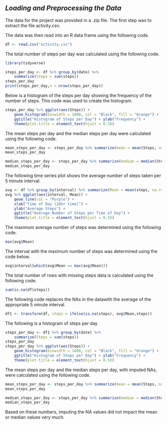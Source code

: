 *Loading and Preprocessing the Data*
--------------------------------------
The data for the project was provided in a .zip file. The first step was to extract the file activity.csv.

The data was then read into an R data frame using the following code.

```r
df <- read.csv("activity.csv")
```


The total number of steps per day was calculated using the following code.
```r
library(tidyverse)
```

```r
steps_per_day <- df %>% group_by(date) %>%
    summarize(Steps = sum(steps))
steps_per_day
print(steps_per_day,n = nrow(steps_per_day))
```

Below is a histogram of the steps per day showing the frequency of the number of steps. This code was used to create the histogram.

```r
steps_per_day %>% ggplot(aes(Steps)) +
    geom_histogram(binwidth = 1000, col = "Black", fill = "Orange") +
    ggtitle("Histogram of Steps per Day") + ylab("Frequency") +
    theme(plot.title = element_text(hjust = 0.5))
```

The mean steps per day and the median steps per day were calculated using the following code.

```r
mean_steps_per_day <- steps_per_day %>% summarize(mean = mean(Steps, na.rm = TRUE))
mean_steps_per_day

median_steps_per_day <- steps_per_day %>% summarize(median = median(Steps,na.rm = TRUE))
median_steps_per_day
```

The following time series plot shows the average number of steps taken per 5 minute interval.

```r
avg <- df %>% group_by(interval) %>% summarize(Mean = mean(steps, na.rm = TRUE)) 
avg %>% ggplot(aes(interval, Mean)) +
    geom_line(col = "Purple") +
    xlab("Time of Day (24hr time)") +
    ylab("Average Steps") +
    ggtitle("Average Number of Steps per Time of Day") +
    theme(plot.title = element_text(hjust = 0.5))
```

The maximum average number of steps was determined using the following code.

```r
max(avg$Mean)
```

The interval with the maximum number of steps was determined using the code below.

```r
avg$interval[which(avg$Mean == max(avg$Mean))]
```

The total number of rows with missing steps data is calculated using the following code.

```r
sum(is.na(df$steps))
```

The following code replaces the NAs in the datawith the average of the appropriate 5 minute interval.

```r
df1 <- transform(df, steps = ifelse(is.na(steps), avg$Mean,steps))
```

The following is a histogram of steps per day

```r
steps_per_day <- df1 %>% group_by(date) %>%
    summarize(Steps = sum(steps))
steps_per_day
steps_per_day %>% ggplot(aes(Steps)) +
    geom_histogram(binwidth = 1000, col = "Black", fill = "Orange") +
    ggtitle("Histogram of Steps per Day") + ylab("Frequency") +
    theme(plot.title = element_text(hjust = 0.5))
```

The mean steps per day and the median steps per day, with imputed NAs, were calculated using the following code.

```r
mean_steps_per_day <- steps_per_day %>% summarize(mean = mean(Steps, na.rm = TRUE))
mean_steps_per_day

median_steps_per_day <- steps_per_day %>% summarize(median = median(Steps,na.rm = TRUE))
median_steps_per_day
```

Based on these numbers, imputing the NA values did not impact the mean or median values very much.


